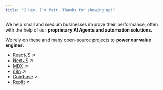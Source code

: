 ```yaml
---
title: "👋 Hey, I'm Matt. Thanks for showing up!"
---
```


We help small and medium businesses improve their performance, often with the help of our **proprietary AI Agents and automation solutions.**

We rely on these and many open-source projects to **power our value engines:**

- [ReactJS](https://reactjs.org) ↗
- [NextJS](https://nextjs.org) ↗
- [MDX](https://mdxjs.com) ↗
- [n8n](https://n8n.io) ↗
- [Coinbase](https://coinbase.com) ↗
- [Replit](https://replit.com/) ↗
